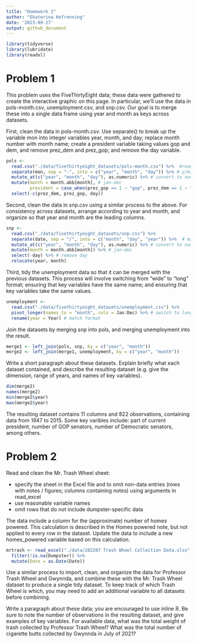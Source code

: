 ```yaml
---
title: "Homework 2"
author: "Ekaterina Hofrenning"
date: '2023-09-27'
output: github_document
---
```


```r
library(tidyverse)
library(lubridate)
library(readxl)
```

# Problem 1

This problem uses the FiveThirtyEight data; these data were gathered to create the interactive graphic on this page. In particular, we’ll use the data in pols-month.csv, unemployment.csv, and snp.csv. Our goal is to merge these into a single data frame using year and month as keys across datasets.

First, clean the data in pols-month.csv. Use separate() to break up the variable mon into integer variables year, month, and day; replace month number with month name; create a president variable taking values gop and dem, and remove prez_dem and prez_gop; and remove the day variable.

```r
pols <- 
  read.csv("./data/fivethirtyeight_datasets/pols-month.csv") %>%  #read pols-month data
  separate(mon, sep = "-", into = c("year", "month", "day")) %>% # y/m/d variables
  mutate_at(c("year", "month", "day"), as.numeric) %>% # convert to numeric
  mutate(month = month.abb[month], # jan-dec
         president = case_when(prez_gop == 1 ~ "gop", prez_dem == 1 ~ "dem")) %>% # combine into president
  select(-c(prez_dem, prez_gop, day))
```

Second, clean the data in snp.csv using a similar process to the above. For consistency across datasets, arrange according to year and month, and organize so that year and month are the leading columns.

```r
snp <- 
  read.csv("./data/fivethirtyeight_datasets/snp.csv") %>%
  separate(date, sep = "/", into = c("month", "day", "year")) %>%  # m/d/y variables
  mutate_at(c("year", "month", "day"), as.numeric) %>% # convert to numeric
  mutate(month = month.abb[month]) %>% # jan-dec
  select(-day) %>% # remove day
  relocate(year, month)
```

Third, tidy the unemployment data so that it can be merged with the previous datasets. This process will involve switching from “wide” to “long” format; ensuring that key variables have the same name; and ensuring that key variables take the same values.

```r
unemployment <- 
  read.csv("./data/fivethirtyeight_datasets/unemployment.csv") %>%
  pivot_longer(names_to = "month", cols = Jan:Dec) %>% # switch to long format
  rename(year = Year) # match format
```

Join the datasets by merging snp into pols, and merging unemployment into the result.

```r
merge1 <- left_join(pols, snp, by = c("year", "month"))
merge2 <- left_join(merge1, unemployment, by = c("year", "month"))
```


Write a short paragraph about these datasets. Explain briefly what each dataset contained, and describe the resulting dataset (e.g. give the dimension, range of years, and names of key variables).

```r
dim(merge2)
names(merge2)
min(merge2$year)
max(merge2$year)
```

The resulting dataset contains 11 columns and 822 observations, containing data from 1947 to 2015. Some key varibles include: part of current president, number of GOP senators, number of Democratic senators, among others.

# Problem 2

Read and clean the Mr. Trash Wheel sheet:

- specify the sheet in the Excel file and to omit non-data entries (rows with notes / figures; columns containing notes) using arguments in read_excel
- use reasonable variable names
- omit rows that do not include dumpster-specific data

The data include a column for the (approximate) number of homes powered. This calculation is described in the Homes powered note, but not applied to every row in the dataset. Update the data to include a new homes_powered variable based on this calculation.

```r
mrtrash <- read_excel("./data/202207 Trash Wheel Collection Data.xlsx", sheet = 1) %>%
  filter(!is.na(Dumpster)) %>%
  mutate(Date = as.Date(Date))
```

Use a similar process to import, clean, and organize the data for Professor Trash Wheel and Gwynnda, and combine these with the Mr. Trash Wheel dataset to produce a single tidy dataset. To keep track of which Trash Wheel is which, you may need to add an additional variable to all datasets before combining.

Write a paragraph about these data; you are encouraged to use inline R. Be sure to note the number of observations in the resulting dataset, and give examples of key variables. For available data, what was the total weight of trash collected by Professor Trash Wheel? What was the total number of cigarette butts collected by Gwynnda in July of 2021?






